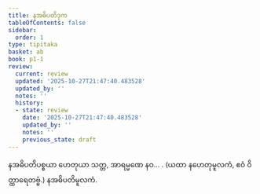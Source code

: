 ```yaml
---
title: နအဓိပတိဒုက
tableOfContents: false
sidebar:
  order: 1
type: tipitaka
basket: ab
book: p1-1
review:
  current: review
  updated: '2025-10-27T21:47:40.483528'
  updated_by: ''
  notes: ''
  history:
  - state: review
    date: '2025-10-27T21:47:40.483528'
    updated_by: ''
    notes: ''
    previous_state: draft
---
```



<ReviewStatus review={frontmatter.review} showDetails={true} />

<HypothesisAnnotation frontmatter={frontmatter} />

<DynamicBreadcrumb />

<Division number="497" book="p1-1" e="ch" v="36" p="180">

<Paragraph number="1712" book="p1-1">
နအဓိပတိပစ္စယာ ဟေတုယာ သတ္တ, အာရမ္မဏေ နဝ… .

</Paragraph>
</Division>

<Paragraph number="1713" type="center" book="p1-1">
(ယထာ နဟေတုမူလကံ, ဧဝံ ဝိတ္ထာရေတဗ္ဗံ.)



</Paragraph>

<Paragraph number="1714" type="center" book="p1-1">
နအဓိပတိမူလကံ.
</Paragraph>